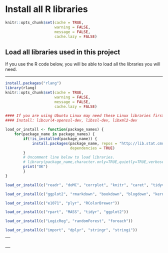 # Install all R libraries


```r
knitr::opts_chunk$set(cache = TRUE, 
                      warning = FALSE, 
                      message = FALSE, 
                      cache.lazy = FALSE)
```



## Load all libraries used in this project

If you use the R code below, you will be able to load all the libraries you 
will need.

--- 


```r
install.packages("rlang")
library(rlang)
knitr::opts_chunk$set(cache = TRUE, 
                      warning = FALSE, 
                      message = FALSE, 
                      cache.lazy = FALSE)
                      
#### If you are using Ubuntu Linux may need these Linux libraries first.
#### Install: libcurl4-openssl-dev, libssl-dev, libxml2-dev

load_or_install <- function(package_names) {
    for(package_name in package_names) {
        if(!is_installed(package_name)) {
            install.packages(package_name, repos = "http://lib.stat.cmu.edu/R/CRAN",
                             dependencies = TRUE)
        }
        # Uncomment line below to load libraries.
        # library(package_name,character.only=TRUE,quietly=TRUE,verbose=FALSE) 
        print("OK")
        }
}

load_or_install(c("readr", "doMC", "corrplot", "knitr", "caret", "tidyverse"))
```

```r
load_or_install(c("ggplot2", "rmarkdown", "bookdown", "blogdown", "kernlab"))
```

```r
load_or_install(c("e1071", "plyr", "RColorBrewer"))
```

```r
load_or_install(c("rpart", "MASS", "tidyr", "ggplot2"))
```

```r
load_or_install(c("LogicReg", "randomForest", "foreach"))
```

```r
load_or_install(c("import", "dplyr", "stringr", "stringi"))
```


------
<!-- sudo apt-get install xorg  -->
<!-- sudo apt-get install libx11-dev  -->
<!-- sudo apt-get install libglu1-mesa-dev -->
<!-- sudo apt-get install libfreetype6-dev -->
<!-- install (car, rgl) in R -->
-----------
